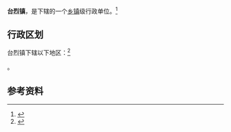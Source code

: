 {{multiple issues|
{{expand|time=2013-03-22T16:19:46+00:00}}
{{expert|time=2013-03-22T16:19:46+00:00}}
}}
{{中国乡级行政区|52/26/24/101/000}}

'''台烈镇'''，是{{PRC admin/fullname|52/26/24/101/000|3}}下辖的一个[[乡镇|乡镇]]级行政单位。<ref>{{PRC admin/ref sgc|{{PRC admin/parent|52/26/24/101/000}}}}</ref>

== 行政区划 ==

台烈镇下辖以下地区：<ref>{{PRC admin/ref sgc|52/26/24/101/000}}</ref>

{{PRC admin/children|52/26/24/101/000}}。

== 参考资料 ==

{{reflist}}

{{行政区划小作品}}
{{PRC admin/navcat|52/26/24/101/000}}